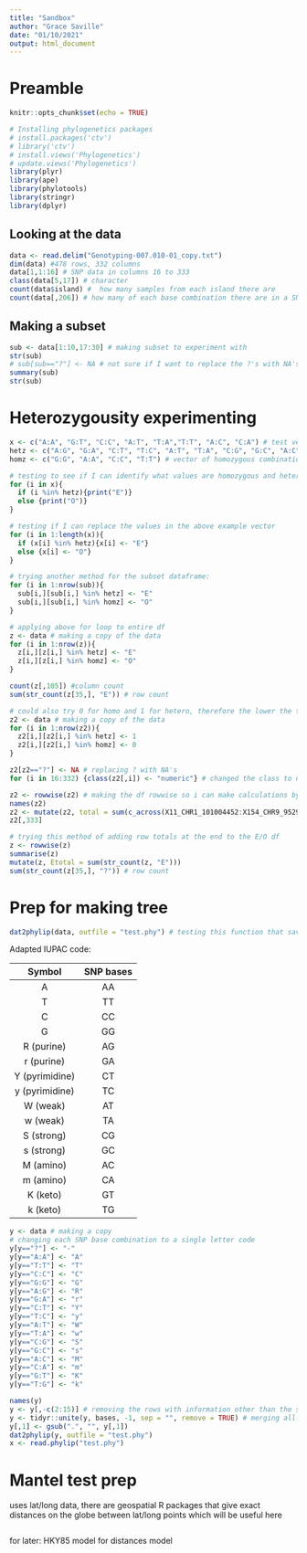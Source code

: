 ```yaml
---
title: "Sandbox"
author: "Grace Saville"
date: "01/10/2021"
output: html_document
---
```

# Preamble 
```r
knitr::opts_chunk$set(echo = TRUE)
```

```r
# Installing phylogenetics packages
# install.packages('ctv')
# library('ctv')
# install.views('Phylogenetics')
# update.views('Phylogenetics')
library(plyr)
library(ape)
library(phylotools)
library(stringr)
library(dplyr)
```

## Looking at the data
```r
data <- read.delim("Genotyping-007.010-01_copy.txt")
dim(data) #478 rows, 332 columns
data[1,1:16] # SNP data in columns 16 to 333
class(data[5,17]) # character
count(data$island) #  how many samples from each island there are
count(data[,206]) # how many of each base combination there are in a SNP column
```

## Making a subset
```r
sub <- data[1:10,17:30] # making subset to experiment with
str(sub)
# sub[sub=="?"] <- NA # not sure if I want to replace the ?'s with NA's
summary(sub)
str(sub)

```

# Heterozygousity experimenting
```r
x <- c("A:A", "G:T", "C:C", "A:T", "T:A","T:T", "A:C", "C:A") # test vector
hetz <- c("A:G", "G:A", "C:T", "T:C", "A:T", "T:A", "C:G", "G:C", "A:C", "C:A", "G:T", "T:G") # vector of heterozygous combinations
homz <- c("G:G", "A:A", "C:C", "T:T") # vector of homozygous combinations

# testing to see if I can identify what values are homozygous and heterozygous within an example vector
for (i in x){
  if (i %in% hetz){print("E")}
  else {print("O")}
}

# testing if I can replace the values in the above example vector 
for (i in 1:length(x)){
  if (x[i] %in% hetz){x[i] <- "E"}
  else {x[i] <- "O"}
}

# trying another method for the subset dataframe:
for (i in 1:nrow(sub)){
  sub[i,][sub[i,] %in% hetz] <- "E"
  sub[i,][sub[i,] %in% homz] <- "O"
}

# applying above for loop to entire df
z <- data # making a copy of the data
for (i in 1:nrow(z)){
  z[i,][z[i,] %in% hetz] <- "E"
  z[i,][z[i,] %in% homz] <- "O"
}

count(z[,105]) #column count
sum(str_count(z[35,], "E")) # row count

# could also try 0 for homo and 1 for hetero, therefore the lower the totals the lower the heterozygousity, however the number of NA's could interfere with the totals
z2 <- data # making a copy of the data
for (i in 1:nrow(z2)){
  z2[i,][z2[i,] %in% hetz] <- 1
  z2[i,][z2[i,] %in% homz] <- 0
}

z2[z2=="?"] <- NA # replacing ? with NA's 
for (i in 16:332) {class(z2[,i]) <- "numeric"} # changed the class to numeric for each column so the totals can be computed (wouldn't work without for loop for some reason?)

z2 <- rowwise(z2) # making the df rowwise so i can make calculations by row easier
names(z2)
z2 <- mutate(z2, total = sum(c_across(X11_CHR1_101004452:X154_CHR9_95290356), na.rm = TRUE))
z2[,333]

# trying this method of adding row totals at the end to the E/O df
z <- rowwise(z)
summarise(z)
mutate(z, Etotal = sum(str_count(z, "E")))
sum(str_count(z[35,], "?")) # row count

```

# Prep for making tree
```r
dat2phylip(data, outfile = "test.phy") # testing this function that saves phylip files
```
Adapted IUPAC code:  

|Symbol|SNP bases|
|:----:|:----:|
|A|AA|
|T|TT|
|C|CC|
|G|GG|
|R (purine)|AG|
|r (purine)|GA|
|Y (pyrimidine)|CT|
|y (pyrimidine)|TC|
|W (weak)|AT|
|w (weak)|TA|
|S (strong)|CG|
|s (strong)|GC|
|M (amino)|AC|
|m (amino)|CA|
|K (keto)|GT|
|k (keto)|TG|

```r
y <- data # making a copy
# changing each SNP base combination to a single letter code
y[y=="?"] <- "-"
y[y=="A:A"] <- "A"
y[y=="T:T"] <- "T"
y[y=="C:C"] <- "C"
y[y=="G:G"] <- "G"
y[y=="A:G"] <- "R"
y[y=="G:A"] <- "r"
y[y=="C:T"] <- "Y"
y[y=="T:C"] <- "y"
y[y=="A:T"] <- "W"
y[y=="T:A"] <- "w"
y[y=="C:G"] <- "S"
y[y=="G:C"] <- "s"
y[y=="A:C"] <- "M"
y[y=="C:A"] <- "m"
y[y=="G:T"] <- "K"
y[y=="T:G"] <- "k"

names(y)
y <- y[,-c(2:15)] # removing the rows with information other than the species key and the code above
y <- tidyr::unite(y, bases, -1, sep = "", remove = TRUE) # merging all the base columns into one column so it can be converted easily into a phylip file,
y[,1] <- gsub(".", "", y[,1])
dat2phylip(y, outfile = "test.phy")
x <- read.phylip("test.phy")
```



# Mantel test prep
uses lat/long data, there are geospatial R packages that give exact distances on the globe between lat/long points which will be useful here 
```r

```
for later: HKY85 model for distances model
